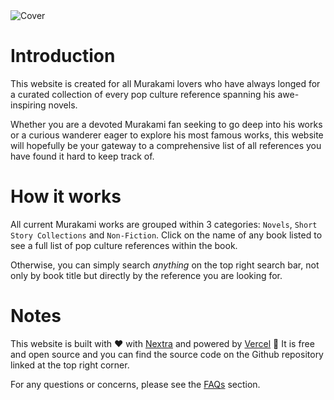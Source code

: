 
<Image src='/cover.jpg' alt='Cover' width={850} height={300} />

# Introduction

This website is created for all Murakami lovers who have always longed for a curated collection of every pop culture reference spanning his awe-inspiring novels.

Whether you are a devoted Murakami fan seeking to go deep into his works or a curious wanderer eager to explore his most famous works, this website will hopefully be your gateway to a comprehensive list of all references you have found it hard to keep track of.

# How it works

All current Murakami works are grouped within 3 categories: `Novels`, `Short Story Collections` and `Non-Fiction`. Click on the name of any book listed to see a full list of pop culture references within the book.

Otherwise, you can simply search _anything_ on the top right search bar, not only by book title but directly by the reference you are looking for.

# Notes

This website is built with ❤️ with [Nextra](https://nextra.site) and powered by [Vercel](https://www.vercel.com/) 🚀 It is free and open source and you can find the source code on the Github repository linked at the top right corner.

For any questions or concerns, please see the [FAQs](/faq) section.
